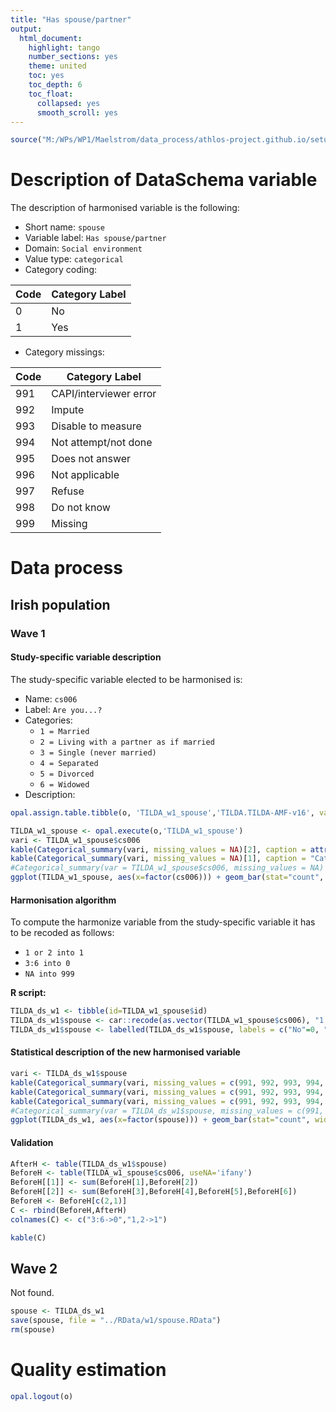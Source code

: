 ```yaml
---
title: "Has spouse/partner"
output:
  html_document:
    highlight: tango
    number_sections: yes
    theme: united
    toc: yes
    toc_depth: 6
    toc_float:
      collapsed: yes
      smooth_scroll: yes
---
```


<!-- ########################################################## --> 

<!-- # Installation, loading packages -->
<!-- **R script:** -->

```r
source("M:/WPs/WP1/Maelstrom/data_process/athlos-project.github.io/setup_ania.r")
```

<!-- ########################################################## --> 



# Description of DataSchema variable

The description of harmonised variable is the following:

* Short name: `spouse`
* Variable label: `Has spouse/partner`
* Domain: `Social environment`
* Value type: `categorical`
* Category coding:

**Code** | **Category Label**
-------- | ------------------
0        | No
1        | Yes

* Category missings: 

**Code** | **Category Label**
----| ------------------
991 | CAPI/interviewer error
992 | Impute
993 | Disable to measure
994 | Not attempt/not done
995 | Does not answer
996 | Not applicable
997 | Refuse
998 | Do not know
999 | Missing



<!-- ########################################################## --> 

# Data process

## Irish population
### Wave 1 

#### Study-specific variable description

The study-specific variable elected to be harmonised is:

* Name: `cs006`
* Label: `Are you...?`
* Categories: 
    + `1 = Married`
    + `2 = Living with a partner as if married`
    + `3 = Single (never married)`
    + `4 = Separated`
    + `5 = Divorced`
    + `6 = Widowed`
* Description: 
```r
opal.assign.table.tibble(o, 'TILDA_w1_spouse','TILDA.TILDA-AMF-v16', variables=list('cs006'), missings = TRUE)
```

```r
TILDA_w1_spouse <- opal.execute(o,'TILDA_w1_spouse')
vari <- TILDA_w1_spouse$cs006
kable(Categorical_summary(vari, missing_values = NA)[2], caption = attributes(vari)$`spss::shortName`)
kable(Categorical_summary(vari, missing_values = NA)[1], caption = "Category")
#Categorical_summary(var = TILDA_w1_spouse$cs006, missing_values = NA)
ggplot(TILDA_w1_spouse, aes(x=factor(cs006))) + geom_bar(stat="count", width=0.4, fill="steelblue") + xlab("Marital status") + ylab("Frequency")
```

#### Harmonisation algorithm
To compute the harmonize variable from the study-specific variable it has to be recoded as follows:

* `1 or 2 into 1`
* `3:6 into 0`
* `NA into 999`

**R script:**

```r
TILDA_ds_w1 <- tibble(id=TILDA_w1_spouse$id)
TILDA_ds_w1$spouse <- car::recode(as.vector(TILDA_w1_spouse$cs006), "1:2='1'; 3:6='0'; NA='999'")
TILDA_ds_w1$spouse <- labelled(TILDA_ds_w1$spouse, labels = c("No"=0, "Yes"=1, "Missing"=999, "Do not know"=998, "Refuse"=997, "Not applicable"=996, "Don't answer"=995,  "Not attempt/not done/not yet recorded"=994, "Disable to measure"=993, "Impute"=992, "CAPI/interviewer error"=991))
```

#### Statistical description of the new harmonised variable
```r
vari <- TILDA_ds_w1$spouse
kable(Categorical_summary(vari, missing_values = c(991, 992, 993, 994, 995, 996, 997, 998, 999))[3])
kable(Categorical_summary(vari, missing_values = c(991, 992, 993, 994, 995, 996, 997, 998, 999))[1], caption = "Category")
kable(Categorical_summary(vari, missing_values = c(991, 992, 993, 994, 995, 996, 997, 998, 999))[2], caption = "Type of missing")
#Categorical_summary(var = TILDA_ds_w1$spouse, missing_values = c(991, 992, 993, 994, 995, 996, 997, 998, 999))
ggplot(TILDA_ds_w1, aes(x=factor(spouse))) + geom_bar(stat="count", width=0.4, fill="steelblue") + xlab("Has spouse/partner") + ylab("Frequency")
```

#### Validation
```r
AfterH <- table(TILDA_ds_w1$spouse)
BeforeH <- table(TILDA_w1_spouse$cs006, useNA='ifany')
BeforeH[[1]] <- sum(BeforeH[1],BeforeH[2])
BeforeH[[2]] <- sum(BeforeH[3],BeforeH[4],BeforeH[5],BeforeH[6])
BeforeH <- BeforeH[c(2,1)]
C <- rbind(BeforeH,AfterH)
colnames(C) <- c("3:6->0","1,2->1")

kable(C)
```

## Wave 2
Not found.


 
```r
spouse <- TILDA_ds_w1
save(spouse, file = "../RData/w1/spouse.RData")
rm(spouse)

```

# Quality estimation
```r
opal.logout(o)
```


